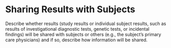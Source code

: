 # Sharing Results with Subjects

::: {.instr_box align="center"}
Describe whether results (study results or individual subject results, such as results of investigational diagnostic tests, genetic tests, or incidental findings) will be shared with subjects or others (e.g., the subject's primary care physicians) and if so, describe how information will be shared.
:::
